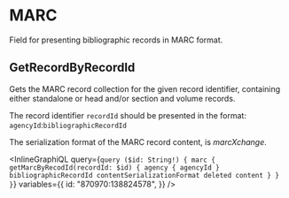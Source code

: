 # MARC

Field for presenting bibliographic records in MARC format.

## GetRecordByRecordId

Gets the MARC record collection for the given record identifier, containing either standalone or head and/or section and volume records.

The record identifier `recordId` should be presented in the format:  
`agencyId`:`bibliographicRecordId`

The serialization format of the MARC record content, is _marcXchange_.

<InlineGraphiQL
  query={`
    query ($id: String!) {
      marc {
        getMarcByRecodId(recordId: $id) {
          agency {
            agencyId
          }
          bibliographicRecordId
          contentSerializationFormat
          deleted
          content
        }
      }
    }
`}
  variables={{
    id: "870970:138824578",
  }}
/>
